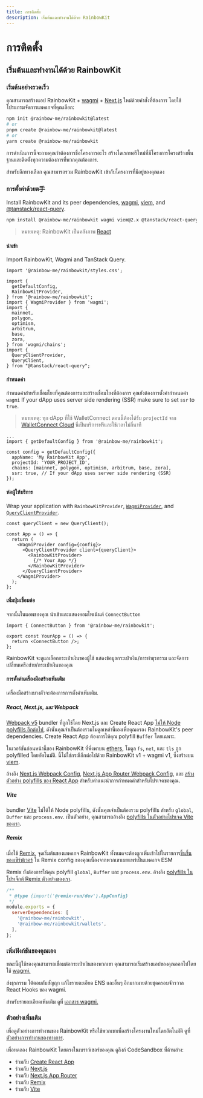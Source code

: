 ```yaml
---
title: การติดตั้ง
description: เริ่มต้นและทำงานได้ด้วย RainbowKit
---
```


# การติดตั้ง

## เริ่มต้นและทำงานได้ด้วย RainbowKit

### เริ่มต้นอย่างรวดเร็ว

คุณสามารถสร้างแอป RainbowKit + [wagmi](https://wagmi.sh) + [Next.js](https://nextjs.org) ใหม่ด้วยคำสั่งที่ต้องการ โดยใช้โปรแกรมจัดการแพคเกจที่คุณเลือก:

```bash
npm init @rainbow-me/rainbowkit@latest
# or
pnpm create @rainbow-me/rainbowkit@latest
# or
yarn create @rainbow-me/rainbowkit
```

การดำเนินการนี้จะถามคุณว่าต้องการชื่อโครงการอะไร สร้างไดเรกทอรีใหม่ที่มีโครงการโครงสร้างพื้นฐานและติดตั้งทุกความต้องการที่พวกคุณต้องการ.

สำหรับอีกทางเลือก คุณสามารถรวม RainbowKit เข้ากับโครงการที่มีอยู่ของคุณเอง

### การตั้งค่าด้วยต手

Install RainbowKit and its peer dependencies, [wagmi](https://wagmi.sh/), [viem](https://viem.sh), and [@tanstack/react-query](https://tanstack.com/query/v5).

```bash
npm install @rainbow-me/rainbowkit wagmi viem@2.x @tanstack/react-query
```

> หมายเหตุ: RainbowKit เป็นคลังภาพ [React](https://reactjs.org/)

#### นำเข้า

Import RainbowKit, Wagmi and TanStack Query.

```tsx
import '@rainbow-me/rainbowkit/styles.css';

import {
  getDefaultConfig,
  RainbowKitProvider,
} from '@rainbow-me/rainbowkit';
import { WagmiProvider } from 'wagmi';
import {
  mainnet,
  polygon,
  optimism,
  arbitrum,
  base,
  zora,
} from 'wagmi/chains';
import {
  QueryClientProvider,
  QueryClient,
} from "@tanstack/react-query";
```

#### กำหนดค่า

กำหนดค่าสำหรับเชื่อมโยงที่คุณต้องการและสร้างเชื่อมโยงที่ต้องการ คุณยังต้องการตั้งค่ากำหนดค่า `wagmi` If your dApp uses server side rendering (SSR) make sure to set `ssr` to `true`.

> หมายเหตุ: ทุก dApp ที่ใช้ WalletConnect ตอนนี้ต้องได้รับ `projectId` จาก [WalletConnect Cloud](https://cloud.walletconnect.com/) นี่เป็นบริการฟรีและใช้เวลาไม่กี่นาที

```tsx line=4-99
...
import { getDefaultConfig } from '@rainbow-me/rainbowkit';

const config = getDefaultConfig({
  appName: 'My RainbowKit App',
  projectId: 'YOUR_PROJECT_ID',
  chains: [mainnet, polygon, optimism, arbitrum, base, zora],
  ssr: true, // If your dApp uses server side rendering (SSR)
});
```

#### ห่อผู้ให้บริการ

Wrap your application with `RainbowKitProvider`, [`WagmiProvider`](https://wagmi.sh/react/api/WagmiProvider#wagmiprovider), and [`QueryClientProvider`](https://tanstack.com/query/v4/docs/framework/react/reference/QueryClientProvider).

```tsx
const queryClient = new QueryClient();

const App = () => {
  return (
    <WagmiProvider config={config}>
      <QueryClientProvider client={queryClient}>
        <RainbowKitProvider>
          {/* Your App */}
        </RainbowKitProvider>
      </QueryClientProvider>
    </WagmiProvider>
  );
};
```

#### เพิ่มปุ่มเชื่อมต่อ

จากนั้นในแอพของคุณ นำเข้าและแสดงคอมโพเน้นต์ `ConnectButton`

```tsx
import { ConnectButton } from '@rainbow-me/rainbowkit';

export const YourApp = () => {
  return <ConnectButton />;
};
```

RainbowKit จะดูแลเลือกกระเป๋าเงินของผู้ใช้ แสดงข้อมูลกระเป๋าเงิน/การทำธุรกรรม และจัดการเปลี่ยนเครือข่าย/กระเป๋าเงินของคุณ

#### การตั้งค่าเครื่องมือสร้างเพิ่มเติม

เครื่องมือสร้างบางตัวจะต้องการการตั้งค่าเพิ่มเติม.

##### React, Next.js, และ Webpack

[Webpack v5](https://webpack.js.org/blog/2020-10-10-webpack-5-release/) bundler ที่ถูกใช้โดย Next.js และ Create React App [ไม่ให้ Node polyfills อีกต่อไป](https://webpack.js.org/blog/2020-10-10-webpack-5-release/#automatic-nodejs-polyfills-removed), ดังนั้นคุณจำเป็นต้องรวมโมดูลเหล่านี้เองเพื่อคุณครอง RainbowKit's peer dependencies. Create React App ต้องการให้คุณ polyfill `Buffer` โดยเฉพาะ.

ในเวอร์ชันก่อนหน้านี้ของ RainbowKit ที่พึ่งพาบน [ethers](https://docs.ethers.org/v5/), โมดูล `fs`, `net`, และ `tls` ถูก polyfilled โดยอัตโนมัติ. นี้ไม่ใช่กรณีอีกต่อไปด้วย RainbowKit v1 + wagmi v1, ซึ่งสร้างบน [viem](https://viem.sh/).

อ้างอิง [Next.js Webpack Config](https://github.com/rainbow-me/rainbowkit/blob/main/examples/with-next/next.config.js), [Next.js App Router Webpack Config](https://github.com/rainbow-me/rainbowkit/blob/main/examples/with-next-app/next.config.js), และ [สร้างตัวอย่าง polyfills ของ React App](https://github.com/rainbow-me/rainbowkit/blob/main/examples/with-create-react-app/src/polyfills.ts) สำหรับคำแนะนำการกำหนดค่าสำหรับโปรเจคของคุณ.

##### Vite

bundler [Vite](https://vitejs.dev) ไม่ได้ให้ Node polyfills, ดังนั้นคุณจำเป็นต้องรวม polyfills สำหรับ `global`, `Buffer` และ `process.env`. เป็นตัวอย่าง, คุณสามารถอ้างอิง [polyfills ในตัวอย่างโปรเจค Vite ของเรา](https://github.com/rainbow-me/rainbowkit/tree/main/examples/with-vite/src/polyfills.ts).

##### Remix

เมื่อใช้ [Remix](https://remix.run), จุดเริ่มต้นของแพคเกจ RainbowKit ทั้งหมดจะต้องถูกเพิ่มเข้าไปในรายการ[ขึ้นขึ้นของเซิร์ฟเวอร์](https://remix.run/docs/en/v1/pages/gotchas#importing-esm-packages) ใน Remix config ของคุณเนื่องจากพวกเขาเผยแพร่เป็นแพคเกจ ESM

Remix ยังต้องการให้คุณ polyfill `global`, `Buffer` และ `process.env`. อ้างอิง [polyfills ในโปรเจ็กต์ Remix ตัวอย่างของเรา](https://github.com/rainbow-me/rainbowkit/blob/main/examples/with-remix/app/polyfills.ts).

```js
/**
 * @type {import('@remix-run/dev').AppConfig}
 */
module.exports = {
  serverDependencies: [
    '@rainbow-me/rainbowkit',
    '@rainbow-me/rainbowkit/wallets',
  ],
};
```

### เพิ่มฟังก์ชันของคุณเอง

ขณะนี้ผู้ใช้ของคุณสามารถเชื่อมต่อกระเป๋าเงินของพวกเขา คุณสามารถเริ่มสร้างแอปของคุณออกไปโดยใช้ [wagmi.](https://wagmi.sh)

ส่งธุรกรรม โต้ตอบกับสัญญา แก้ไขรายละเอียด ENS และอื่นๆ อีกมากมายด้วยชุดครอบจักรวาล React Hooks ของ wagmi.

สำหรับรายละเอียดเพิ่มเติม ดูที่ [เอกสาร wagmi.](https://wagmi.sh)

### ตัวอย่างเพิ่มเติม

เพื่อดูตัวอย่างการทำงานของ RainbowKit หรือใช้พวกเขาเพื่อสร้างโครงงานใหม่โดยอัตโนมัติ ดูที่ [ตัวอย่างการทำงานของทางการ](https://github.com/rainbow-me/rainbowkit/tree/main/examples).

เพื่อทดลอง RainbowKit โดยตรงในเบราว์เซอร์ของคุณ ดูลิงก์ CodeSandbox ที่ด้านล่าง:

-   ร่วมกับ [Create React App](https://codesandbox.io/p/sandbox/github/rainbow-me/rainbowkit/tree/main/examples/with-create-react-app)
-   ร่วมกับ [Next.js](https://codesandbox.io/p/sandbox/github/rainbow-me/rainbowkit/tree/main/examples/with-next)
-   ร่วมกับ [Next.js App Router](https://codesandbox.io/p/sandbox/github/rainbow-me/rainbowkit/tree/main/examples/with-next-app)
-   ร่วมกับ [Remix](https://codesandbox.io/p/sandbox/github/rainbow-me/rainbowkit/tree/main/examples/with-remix)
-   ร่วมกับ [Vite](https://codesandbox.io/p/sandbox/github/rainbow-me/rainbowkit/tree/main/examples/with-vite)
